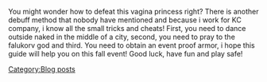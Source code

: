 You might wonder how to defeat this vagina princess right? There is another debuff method that nobody have mentioned and because i work for KC company, i know all the small tricks and cheats! First, you need to dance outside naked in the middle of a city, second, you need to pray to the falukorv god and third. You need to obtain an event proof armor, i hope this guide will help you on this fall event! Good luck, have fun and play safe!
[[Category:Blog posts]]